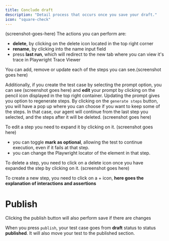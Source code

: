 ```yaml
---
title: Conclude draft
description: "Detail process that occurs once you save your draft."
icon: "square-check"
---
```


<Snippet file="snippet-overview.mdx" />

(screenshot-goes-here)
The actions you can perform are:

- **delete**, by clicking on the delete icon located in the top right corner
- **rename**, by clicking into the name input field
- press **last run**, which will redirect to the new tab where you can view it's trace in Playwright Trace Viewer

<Snippet file="snippet-steps.mdx" />

You can add, remove or update each of the steps you can see.(screenshot goes here)

Additionally, if you create the test case by selecting the prompt option, you can see (screenshot goes here) and **edit** your prompt by clicking on the pencil icon displayed in the top right container.
Updating the prompt gives you option to regenerate steps. By clicking on the `generate steps` button, you will have a pop up where you can choose if you want to keep some of the steps.
In that case, our agent will continue from the last step you selected, and the steps after it will be deleted. (screenshot goes here)

To edit a step you need to expand it by clicking on it. (screenshot goes here)

- you can toggle **mark as optional**, allowing the test to continue execution, even if it fails at that step.
- you can change the Playwright locator of the element in that step.

To delete a step, you need to click on a delete icon once you have expanded the step by clicking on it. (screenshot goes here)

To create a new step, you need to click on a + icon, **here goes the explanation of interactions and assertions**

<Snippet file="snippet-debug.mdx" />

<Snippet file="snippet-run.mdx" />

# Publish

<Tip>
  Clicking the publish button will also perform save if there are changes
</Tip>

When you press `publish`, your test case goes from **draft** status to status **published**.
It will also move your test to the published section.

<Frame caption="caption goes here">
  <iframe
    width={560}
    height={345}
    frameBorder={0}
    style={{ borderRadius: 0.5 + "rem" }}
    src=""
    allow="clipboard-write"
    frameborder="0"
    webkitallowfullscreen="true"
    mozallowfullscreen="true"
    allowfullscreen="true"
  ></iframe>
</Frame>
